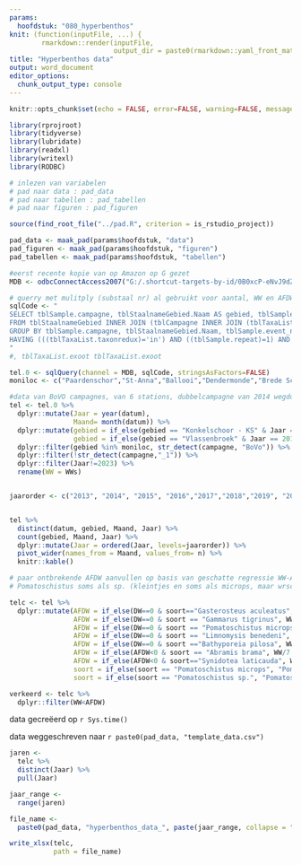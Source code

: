 ```yaml
---
params:
  hoofdstuk: "080_hyperbenthos"
knit: (function(inputFile, ...) {
        rmarkdown::render(inputFile,
                          output_dir = paste0(rmarkdown::yaml_front_matter(inputFile)$params$hoofdstuk, "/output"))})
title: "Hyperbenthos data"
output: word_document
editor_options: 
  chunk_output_type: console
---
```



```r

knitr::opts_chunk$set(echo = FALSE, error=FALSE, warning=FALSE, message=FALSE, cache=FALSE)

```


```r

library(rprojroot)
library(tidyverse)
library(lubridate)
library(readxl)
library(writexl)
library(RODBC)

```


```r

# inlezen van variabelen
# pad naar data : pad_data
# pad naar tabellen : pad_tabellen
# pad naar figuren : pad_figuren

source(find_root_file("../pad.R", criterion = is_rstudio_project))

pad_data <- maak_pad(params$hoofdstuk, "data")
pad_figuren <- maak_pad(params$hoofdstuk, "figuren")
pad_tabellen <- maak_pad(params$hoofdstuk, "tabellen")

```


```r
#eerst recente kopie van op Amazon op G gezet
MDB <- odbcConnectAccess2007("G:/.shortcut-targets-by-id/0B0xcP-eNvJ9dZDBwVVJOVk5Ld2s/PRJ_SCHELDE/Benthos/HyperEpibenthos/DATA/HYPERBENTHOS_SCHELDE28062023.accdb")

# querry met mulitply (substaal nr) al gebruikt voor aantal, WW en AFDW, daardoor is AFDW niet meer DW-AW in uiteindelijke tabel!
sqlCode <- "
SELECT tblSample.campagne, tblStaalnameGebied.Naam AS gebied, tblSample.event_name, tblSample.datum, tblHyperBiot.fractie, tblTaxaList.hoger_taxon, tblHyperBiot.soort, tblTaxaList.vis_NL, tblTaxaList.exoot, Sum([aantal]*[multiply]) AS n, Sum([WW]*[multiply]) AS WWs, tblHyperBiot.DW, tblHyperBiot.AW, Sum([tblHyperBiot].[multiply]*([tblHyperBiot].[DW]-[tblHyperBiot].[AW])) AS AFDW, tblSample.materiaal, tblHyperBiot.Invoerder, tblHyperBiot.Aanmaakdatum, tblHyperBiot.[Laatst gewijzigd]
FROM tblStaalnameGebied INNER JOIN (tblCampagne INNER JOIN (tblTaxaList INNER JOIN (tblSample INNER JOIN tblHyperBiot ON (tblSample.Id = tblHyperBiot.IdSample) AND (tblSample.repeat = tblHyperBiot.repeat)) ON tblTaxaList.soortnaam = tblHyperBiot.soort) ON tblCampagne.campagnecode = tblSample.campagne) ON tblStaalnameGebied.Id = tblSample.IdStaalnameGebied
GROUP BY tblSample.campagne, tblStaalnameGebied.Naam, tblSample.event_name, tblSample.datum, tblHyperBiot.fractie, tblTaxaList.hoger_taxon, tblHyperBiot.soort, tblTaxaList.vis_NL, tblTaxaList.exoot, tblHyperBiot.WW, tblHyperBiot.DW, tblHyperBiot.AW, tblSample.materiaal, tblHyperBiot.Invoerder, tblHyperBiot.Aanmaakdatum, tblHyperBiot.[Laatst gewijzigd], tblTaxaList.taxonredux, tblSample.repeat, tblHyperBiot.contaminatie
HAVING (((tblTaxaList.taxonredux)='in') AND ((tblSample.repeat)=1) AND ((tblHyperBiot.contaminatie) Is Null));
"
#, tblTaxaList.exoot tblTaxaList.exoot

tel.0 <- sqlQuery(channel = MDB, sqlCode, stringsAsFactors=FALSE)
moniloc <- c("Paardenschor","St-Anna","Ballooi","Dendermonde","Brede Schoren","Rupel")

#data van BoVO campagnes, van 6 stations, dubbelcampagne van 2014 wegdoen
tel <- tel.0 %>%
  dplyr::mutate(Jaar = year(datum),
                Maand= month(datum)) %>% 
  dplyr::mutate(gebied = if_else(gebied == "Konkelschoor - KS" & Jaar == 2013, "Brede Schoren", gebied),
                gebied = if_else(gebied == "Vlassenbroek" & Jaar == 2013, "Dendermonde", gebied)) %>% 
  dplyr::filter(gebied %in% moniloc, str_detect(campagne, "BoVo")) %>%
  dplyr::filter(!str_detect(campagne,"_1")) %>% 
  dplyr::filter(Jaar!=2023) %>% 
  rename(WW = WWs)


jaarorder <- c("2013", "2014", "2015", "2016","2017","2018","2019", "2020", "2021", "2022")


tel %>%
  distinct(datum, gebied, Maand, Jaar) %>% 
  count(gebied, Maand, Jaar) %>%
  dplyr::mutate(Jaar = ordered(Jaar, levels=jaarorder)) %>% 
  pivot_wider(names_from = Maand, values_from= n) %>% 
  knitr::kable()


```

```r
# paar ontbrekende AFDW aanvullen op basis van geschatte regressie WW-AFDW, vooral relaties gebruiken met hogere aantallen, want vaak afwijkingen bij zr lage gewichten. OOk enkele neg AFDW vervangen op zelfde manier
# Pomatoschistus soms als sp. (kleintjes en soms als microps, maar wrsch bijna altijd microps. Omdat dit voor taxonrijkdom en procentuele bijdrage lastig is, hier samen gevoegd)

telc <- tel %>% 
  dplyr::mutate(AFDW = if_else(DW==0 & soort=="Gasterosteus aculeatus", WW/6, AFDW),
                AFDW = if_else(DW==0 & soort == "Gammarus tigrinus", WW/5.5, AFDW),
                AFDW = if_else(DW==0 & soort == "Pomatoschistus microps", WW/5.8, AFDW),
                AFDW = if_else(DW==0 & soort == "Limnomysis benedeni", WW/4.7, AFDW),
                AFDW = if_else(DW==0 & soort =="Bathyporeia pilosa", WW/6, AFDW),
                AFDW = if_else(AFDW<0 & soort == "Abramis brama", WW/7.7, AFDW),
                AFDW = if_else(AFDW<0 & soort=="Synidotea laticauda", WW/7, AFDW),
                soort = if_else(soort == "Pomatoschistus microps", "Pomatoschistus sp", soort),
                soort = if_else(soort == "Pomatoschistus sp.", "Pomatoschistus sp", soort))

verkeerd <- telc %>% 
  dplyr::filter(WW<AFDW)

```

data gecreëerd op `r Sys.time()`

data weggeschreven naar `r paste0(pad_data, "template_data.csv")`

```r

jaren <-
  telc %>% 
  distinct(Jaar) %>% 
  pull(Jaar)

jaar_range <-
  range(jaren)

```

```r
file_name <-
  paste0(pad_data, "hyperbenthos_data_", paste(jaar_range, collapse = "_"), ".xlsx")

write_xlsx(telc,
           path = file_name)
```




